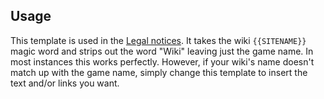 {{doc/start}}
== Usage ==
This template is used in the [[:Category:Legal notices|Legal notices]]. It takes the wiki <code><nowiki>{{SITENAME}}</nowiki></code> magic word and strips out the word "Wiki" leaving just the game name. In most instances this works perfectly. However, if your wiki's name doesn't match up with the game name, simply change this template to insert the text and/or links you want.
{{doc/end}}
